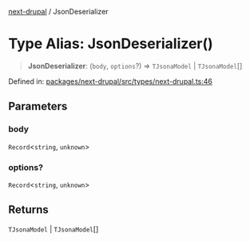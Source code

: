 [next-drupal](../globals.mdx) / JsonDeserializer

# Type Alias: JsonDeserializer()

> **JsonDeserializer**: (`body`, `options`?) => `TJsonaModel` \| `TJsonaModel`[]

Defined in: [packages/next-drupal/src/types/next-drupal.ts:46](https://github.com/chapter-three/next-drupal/blob/99d53e7de9f279983acefda33ce5bc4643bafb3c/packages/next-drupal/src/types/next-drupal.ts#L46)

## Parameters

### body

`Record`\<`string`, `unknown`\>

### options?

`Record`\<`string`, `unknown`\>

## Returns

`TJsonaModel` \| `TJsonaModel`[]
